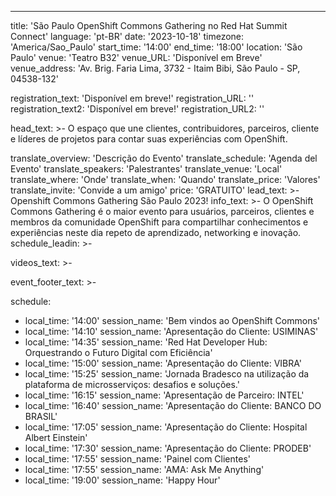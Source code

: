 ---
title: 'São Paulo OpenShift Commons Gathering no Red Hat Summit Connect'
language: 'pt-BR'
date: '2023-10-18'
timezone: 'America/Sao_Paulo'
start_time: '14:00'
end_time: '18:00'
location: 'São Paulo'
venue: 'Teatro B32'
venue_URL: 'Disponível em Breve'
venue_address: 'Av. Brig. Faria Lima, 3732 - Itaim Bibi, São Paulo - SP, 04538-132'

registration_text: 'Disponível em breve!'
registration_URL: ''
registration_text2: 'Disponível em breve!'
registration_URL2: ''

head_text: >-
  O espaço que une clientes, contribuidores, parceiros, cliente e líderes de projetos para contar suas experiências com OpenShift.

translate_overview: 'Descrição do Evento'
translate_schedule: 'Agenda del Evento'
translate_speakers: 'Palestrantes'
translate_venue: 'Local'
translate_where: 'Onde'
translate_when: 'Quando'
translate_price: 'Valores'
translate_invite: 'Convide a um amigo'
price: 'GRATUITO'
lead_text: >-
  Openshift Commons Gathering São Paulo 2023!
info_text: >-
  O OpenShift Commons Gathering é o maior evento para usuários, parceiros, clientes e membros da comunidade OpenShift para compartilhar conhecimentos e experiências neste dia repeto de aprendizado, networking e inovação.
schedule_leadin: >-
  
videos_text: >-
  
event_footer_text: >-

schedule:
  - local_time: '14:00'
    session_name: 'Bem vindos ao OpenShift Commons'
  - local_time: '14:10'
    session_name: 'Apresentação do Cliente: USIMINAS'
  - local_time: '14:35'
    session_name: 'Red Hat Developer Hub: Orquestrando o Futuro Digital com Eficiência'
  - local_time: '15:00'
    session_name: 'Apresentação do Cliente: VIBRA'
  - local_time: '15:25'
    session_name: 'Jornada Bradesco na utilização da plataforma de microsserviços: desafios e soluções.'
  - local_time: '16:15'
    session_name: 'Apresentação de Parceiro: INTEL'
  - local_time: '16:40'
    session_name: 'Apresentação do Cliente: BANCO DO BRASIL'
  - local_time: '17:05'
    session_name: 'Apresentação do Cliente: Hospital Albert Einstein'
  - local_time: '17:30'
    session_name: 'Apresentação do Cliente: PRODEB'
  - local_time: '17:55'
    session_name: 'Painel com Clientes'
  - local_time: '17:55'
    session_name: 'AMA: Ask Me Anything'
  - local_time: '19:00'
    session_name: 'Happy Hour'
